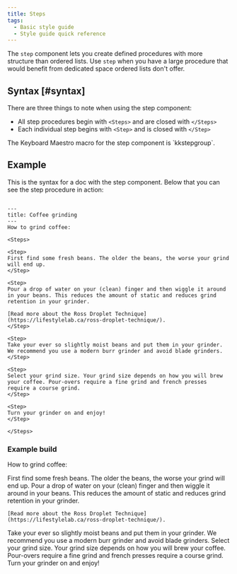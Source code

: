 ```yaml
---
title: Steps
tags:
  - Basic style guide
  - Style guide quick reference
---
```


The `step` component lets you create defined procedures with more structure than ordered lists. Use `step` when you have a large procedure that would benefit from dedicated space ordered lists don't offer.

## Syntax [#syntax]

There are three things to note when using the step component:

* All step procedures begin with `<Steps>` and are closed with `</Steps>`
* Each individual step begins with `<Step>` and is closed with `</Step>`

<Callout variant="tip">
  The Keyboard Maestro macro for the step component is `kkstepgroup`.
</Callout>

## Example

This is the syntax for a doc with the step component. Below that you can see the step procedure in action:

```

---
title: Coffee grinding
---
How to grind coffee:

<Steps>

<Step>
First find some fresh beans. The older the beans, the worse your grind will end up.
</Step>

<Step>
Pour a drop of water on your (clean) finger and then wiggle it around in your beans. This reduces the amount of static and reduces grind retention in your grinder. 

[Read more about the Ross Droplet Technique](https://lifestylelab.ca/ross-droplet-technique/).
</Step>

<Step>
Take your ever so slightly moist beans and put them in your grinder. We recommend you use a modern burr grinder and avoid blade grinders.
</Step>

<Step>
Select your grind size. Your grind size depends on how you will brew your coffee. Pour-overs require a fine grind and french presses require a course grind.
</Step>

<Step>
Turn your grinder on and enjoy!
</Step>

</Steps>
```

### Example build

How to grind coffee:

<Steps>
  <Step>
    First find some fresh beans. The older the beans, the worse your grind will end up.
  </Step>

  <Step>
    Pour a drop of water on your (clean) finger and then wiggle it around in your beans. This reduces the amount of static and reduces grind retention in your grinder.

    [Read more about the Ross Droplet Technique](https://lifestylelab.ca/ross-droplet-technique/).
  </Step>

  <Step>
    Take your ever so slightly moist beans and put them in your grinder. We recommend you use a modern burr grinder and avoid blade grinders.
  </Step>

  <Step>
    Select your grind size. Your grind size depends on how you will brew your coffee. Pour-overs require a fine grind and french presses require a course grind.
  </Step>

  <Step>
    Turn your grinder on and enjoy!
  </Step>
</Steps>
